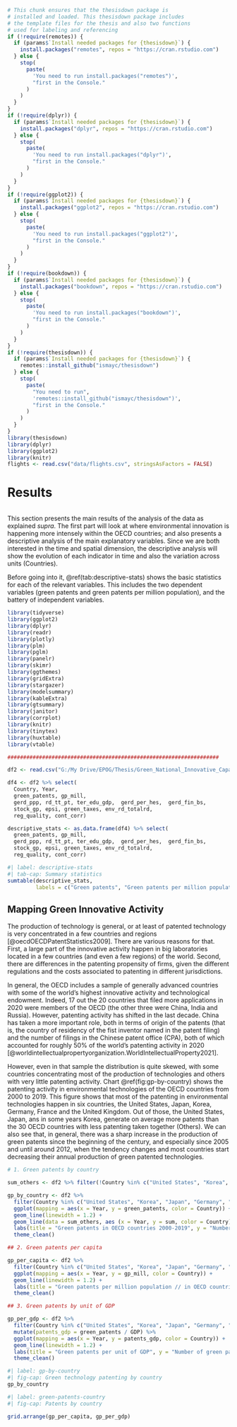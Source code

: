 ```r
# This chunk ensures that the thesisdown package is
# installed and loaded. This thesisdown package includes
# the template files for the thesis and also two functions
# used for labeling and referencing
if (!require(remotes)) {
  if (params$`Install needed packages for {thesisdown}`) {
    install.packages("remotes", repos = "https://cran.rstudio.com")
  } else {
    stop(
      paste(
        'You need to run install.packages("remotes")',
        "first in the Console."
      )
    )
  }
}
if (!require(dplyr)) {
  if (params$`Install needed packages for {thesisdown}`) {
    install.packages("dplyr", repos = "https://cran.rstudio.com")
  } else {
    stop(
      paste(
        'You need to run install.packages("dplyr")',
        "first in the Console."
      )
    )
  }
}
if (!require(ggplot2)) {
  if (params$`Install needed packages for {thesisdown}`) {
    install.packages("ggplot2", repos = "https://cran.rstudio.com")
  } else {
    stop(
      paste(
        'You need to run install.packages("ggplot2")',
        "first in the Console."
      )
    )
  }
}
if (!require(bookdown)) {
  if (params$`Install needed packages for {thesisdown}`) {
    install.packages("bookdown", repos = "https://cran.rstudio.com")
  } else {
    stop(
      paste(
        'You need to run install.packages("bookdown")',
        "first in the Console."
      )
    )
  }
}
if (!require(thesisdown)) {
  if (params$`Install needed packages for {thesisdown}`) {
    remotes::install_github("ismayc/thesisdown")
  } else {
    stop(
      paste(
        "You need to run",
        'remotes::install_github("ismayc/thesisdown")',
        "first in the Console."
      )
    )
  }
}
library(thesisdown)
library(dplyr)
library(ggplot2)
library(knitr)
flights <- read.csv("data/flights.csv", stringsAsFactors = FALSE)
```

# Results

```r

```

This section presents the main results of the analysis of the data as explained *supra*. The first part will look at where environmental innovation is happening more intensely within the OECD countries; and also presents a descriptive analysis of the main explanatory variables. Since we are both interested in the time and spatial dimension, the descriptive analysis will show the evolution of each indicator in time and also the variation across units (Countries).

Before going into it, \@ref(tab:descriptive-stats) shows the basic statistics for each of the relevant variables. This includes the two dependent variables (green patents and green patents per million population), and the battery of independent variables.

```r
library(tidyverse)
library(ggplot2)
library(dplyr)
library(readr)
library(plotly)
library(plm)
library(pglm)
library(panelr)
library(skimr)
library(ggthemes)
library(gridExtra)
library(stargazer)
library(modelsummary)
library(kableExtra)
library(gtsummary)
library(janitor)
library(corrplot)
library(knitr)
library(tinytex)
library(huxtable)
library(vtable)

###################################################################

df2 <- read.csv("G:/My Drive/EPOG/Thesis/Green_National_Innovative_Capacity/df2.csv")

df4 <- df2 %>% select(
  Country, Year,
  green_patents, gp_mill, 
  gerd_ppp, rd_tt_pt, ter_edu_gdp,  gerd_per_hes,  gerd_fin_bs,
  stock_gp, epsi, green_taxes, env_rd_totalrd, 
  reg_quality, cont_corr)

descriptive_stats <- as.data.frame(df4) %>% select(
  green_patents, gp_mill, 
  gerd_ppp, rd_tt_pt, ter_edu_gdp,  gerd_per_hes,  gerd_fin_bs,
  stock_gp, epsi, green_taxes, env_rd_totalrd, 
  reg_quality, cont_corr)
```

```r
#| label: descriptive-stats
#| tab-cap: Summary statistics
sumtable(descriptive_stats, 
         labels = c("Green patents", "Green patents per million population", "GERD (PPP USD)", "R+D personnel per thousand labour force", "Public spending in tertiary education as % of GDP", "Share of GERD performed by the HES", "Share of GERD financed by the Business Sector", "Stock of green patents", "EPSI", "Green taxes as % of total tax revenue", "Environmental R+D as % of total R+D", "Regulatory Quality", "Control of corruption"), fit.page = '\\textwidth', out = "latex")
```

## Mapping Green Innovative Activity

The production of technology is general, or at least of patented
technology is very concentrated in a few countries and regions
[@oecdOECDPatentStatistics2009]. There are various reasons for that.
First, a large part of the innovative activity happen in big
laboratories located in a few countries (and even a few regions) of the
world. Second, there are differences in the patenting propensity of
firms, given the different regulations and the costs associated to
patenting in different jurisdictions.

In general, the OECD includes a sample of generally advanced countries
with some of the world's highest innovative activity and technological
endowment. Indeed, 17 out the 20 countries that filed more applications in 2020
were members of the OECD (the other three were China, India and Russia).
However, patenting activity has shifted in the last decade. China has
taken a more important role, both in terms of origin of the patents
(that is, the country of residency of the fist inventor named in the
patent filing) and the number of filings in the Chinese patent office
(CPA), both of which accounted for roughly 50% of the world's patenting
activity in 2020 [@worldintellectualpropertyorganization.WorldIntellectualProperty2021].

However, even in that sample the distribution is quite
skewed, with some countries concentrating most of the production of
technologies and others with very little patenting activity. Chart \@ref(fig:gp-by-country) shows the patenting activity in
environmental technologies of the OECD countries from 2000 to 2019. This figure shows that most of the patenting in environmental
technologies happen in six countries, the United States, Japan, Korea,
Germany, France and the United Kingdom. Out of those, the United States, Japan, ans in some years Korea, generate on average more patents than the 30 OECD countries with less patenting taken together (Others). We can also see that, in general, there was a sharp increase in the production of green patents since the beginning of the century, and especially since 2005 and until around 2012, when the tendency changes and most countries start decreasing their annual production of green patented technologies. 

```r
# 1. Green patents by country

sum_others <- df2 %>% filter(!Country %in% c("United States", "Korea", "Japan", "Germany", "France", "United Kingdom")) %>% group_by(Year) %>% filter(!Year %in% c(2020)) %>%  summarise(sum = sum(green_patents, na.rm = TRUE)) %>% mutate(Country = "Others")

gp_by_country <- df2 %>%
  filter(Country %in% c("United States", "Korea", "Japan", "Germany", "France", "United Kingdom")) %>% 
  ggplot(mapping = aes(x = Year, y = green_patents, color = Country)) +
  geom_line(linewidth = 1.2) +
  geom_line(data = sum_others, aes (x = Year, y = sum, color = Country), linewidth = 1.2) +
  labs(title = "Green patents in OECD countries 2000-2019", y = "Number of green patents", x = "Year") +
  theme_clean()

## 2. Green patents per capita

gp_per_capita <- df2 %>%
  filter(Country %in% c("United States", "Korea", "Japan", "Germany", "France", "United Kingdom")) %>% 
  ggplot(mapping = aes(x = Year, y = gp_mill, color = Country)) +
  geom_line(linewidth = 1.2) +
  labs(title = "Green patents per million population // in OECD countries 2000-2019", y = "Number of green patents", x = "Year") +
  theme_clean()

## 3. Green patents by unit of GDP

gp_per_gdp <- df2 %>%
  filter(Country %in% c("United States", "Korea", "Japan", "Germany", "France", "United Kingdom")) %>% 
  mutate(patents_gdp = green_patents / GDP) %>% 
  ggplot(mapping = aes(x = Year, y = patents_gdp, color = Country)) +
  geom_line(linewidth = 1.2) +
  labs(title = "Green patents per unit of GDP", y = "Number of green patents", x = "Year") +
  theme_clean()

```

```r
#| label: gp-by-country
#| fig-cap: Green technology patenting by country
gp_by_country
```


```r
#| label: green-patents-country
#| fig-cap: Patents by country

grid.arrange(gp_per_capita, gp_per_gdp)
```